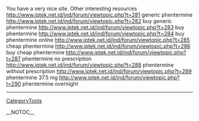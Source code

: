 You have a very nice site. Other interesting resources http://www.iptek.net.id/ind/forum/viewtopic.php?t=281 generic phentermine
http://www.iptek.net.id/ind/forum/viewtopic.php?t=282 buy generic phentermine
http://www.iptek.net.id/ind/forum/viewtopic.php?t=283 buy phentermine
http://www.iptek.net.id/ind/forum/viewtopic.php?t=284 buy phentermine online
http://www.iptek.net.id/ind/forum/viewtopic.php?t=285 cheap phentermine
http://www.iptek.net.id/ind/forum/viewtopic.php?t=286 buy cheap phentermine
http://www.iptek.net.id/ind/forum/viewtopic.php?t=287 phentermine no prescription
http://www.iptek.net.id/ind/forum/viewtopic.php?t=288 phentermine without prescription
http://www.iptek.net.id/ind/forum/viewtopic.php?t=289 phentermine 37.5 mg
http://www.iptek.net.id/ind/forum/viewtopic.php?t=290 phentermine overnight
----
[[CategoryTools]]

__NOTOC__